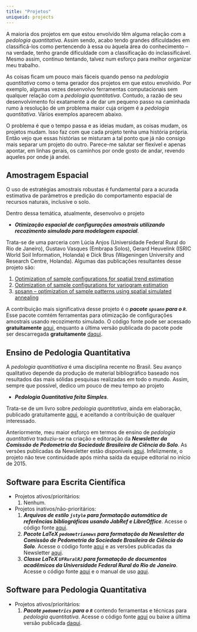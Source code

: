 ```yaml
---
title: "Projetos"
uniqueid: projects
---
```


A maioria dos projetos em que estou envolvido têm alguma relação com a *pedologia quantitativa*. 
Assim sendo, acabo tendo grandes dificuldades em classificá-los como pertencendo à essa ou àquela área do 
conhecimento -- na verdade, tenho grande dificuldade com a classificação do inclassificável. Mesmo assim, 
continuo tentando, talvez num esforço para melhor organizar meu trabalho.

As coisas ficam um pouco mais fáceis quando penso na *pedologia quantitativa* como o tema gerador dos 
projetos em que estou envolvido. Por exemplo, algumas vezes desenvolvo ferramentas computacionais sem qualquer 
relação com a *pedologia quantitativa*. Contudo, a razão de seu desenvolvimento foi exatamente a de dar um
pequeno passo na caminhada rumo à resolução de um problema maior cuja origem é a *pedologia quantitativa*.
Vários exemplos aparecem abaixo.

O problema é que o tempo passa e as ideias mudam, as coisas mudam, os projetos mudam. Isso faz com que cada
projeto tenha uma história própria. Então vejo que essas histórias se misturam a tal ponto que já não consigo
mais separar um projeto do outro. Parece-me salutar ser flexível e apenas apontar, em linhas gerais, os 
caminhos por onde gosto de andar, revendo aqueles por onde já andei.

## Amostragem Espacial

O uso de estratégias amostrais robustas é fundamental para a acurada estimativa de parâmetros e predição do 
comportamento espacial de recursos naturais, inclusive o solo.

Dentro dessa temática, atualmente, desenvolvo o projeto

* ***Otimização espacial de configurações amostrais utilizando recozimento simulado para modelagem espacial***.

Trata-se de uma parceria com Lúcia Anjos (Universidade Federal Rural do Rio de Janeiro), Gustavo Vasques 
(Embrapa Solos), Gerard Heuvelink (ISRIC World Soil Information, Holanda) e Dick Brus (Wageningen University
and Research Centre, Holanda). Algumas das publicações resultantes desse projeto são:

1. [Optimization of sample configurations for spatial trend 
   estimation](http://dx.doi.org/10.13140/RG.2.1.2198.5769)
2. [Optimization of sample configurations for variogram 
   estimation](http://dx.doi.org/10.13140/RG.2.1.1412.1440)
3. [spsann -- optimization of sample patterns using spatial simulated
   annealing](http://meetingorganizer.copernicus.org/EGU2015/EGU2015-7780.pdf)

A contribuição mais significativa desse projeto é o ***pacote `spsann` para o `R`***.
Esse pacote comtém ferramentas para otimização de configurações amostrais usando recozimento simulado. O 
código fonte pode ser acessado **gratuitamente** [aqui](https://github.com/samuel-rosa/spsann), enquanto a
última versão publicada do pacote pode ser descarregada **gratuitamente**
[daqui](https://cran.r-project.org/web/packages/spsann/).

## Ensino de Pedologia Quantitativa

A *pedologia quantitiativa* é uma disciplina recente no Brasil. Seu avanço qualitativo depende da produção de
material bibliográfico baseado nos resultados das mais sólidas pesquisas realizadas em todo o mundo. Assim,
sempre que possível, dedico um pouco de meu tempo ao projeto

* ***Pedologia Quantitativa feita Simples***.

Trata-se de um livro sobre *pedologia quantitativa*, ainda em elaboração, publicado gratuitamente
[aqui](http://samuel-rosa.github.io/pedologia-quantitativa/), e aceitando a contribuição de qualquer
interessado.

Anteriormente, meu maior esforço em termos de ensino de *pedologia quantitativa* traduziu-se na criação e
editoração da ***Newsletter da Comissão de Pedometria da Sociedade Brasileira de Ciência do Solo***. As 
versões publicadas da Newsletter estão disponíveis [aqui](https://github.com/samuel-rosa/pedometria). 
Infelizmente, o projeto não teve continuidade após minha saída da equipe editorial no início de 2015.

## Software para Escrita Científica

* Projetos ativos/prioritários:
    1. Nenhum.

* Projetos inativos/não-prioritários:
    1. ***Arquivos de estilo `jstyle` para formatação automática de referências bibliográficas usando JabRef e
       LibreOffice***. Acesse o código fonte [aqui](https://github.com/samuel-rosa/RefBib).
    2. ***Pacote LaTeX `pedometrianews` para formatação da Newsletter da Comissão de Pedometria da Sociedade 
       Brasileira de Ciência do Solo***. Acesse o código fonte
       [aqui](https://github.com/samuel-rosa/pedometrianews) e as versões publicadas da Newsletter
       [aqui](https://github.com/samuel-rosa/pedometria).
    3. ***Classe LaTeX `UFRuralRJ` para formatação de documentos acadêmicos da Universidade Federal Rural do 
       Rio de Janeiro***. Acesse o código fonte [aqui](https://github.com/samuel-rosa/UFRuralRJ) e o manual de
       uso [aqui](http://samuel-rosa.github.io/UFRuralRJ/_book/).

## Software para Pedologia Quantitativa

* Projetos ativos/prioritários:
    1. ***Pacote `pedometrics` para o `R`*** contendo ferramentas e técnicas para *pedologia quantitativa*. 
       Acesse o código fonte [aqui](https://github.com/samuel-rosa/pedometrics) ou baixe a última versão
       publicada [daqui](https://cran.r-project.org/web/packages/pedometrics/).

